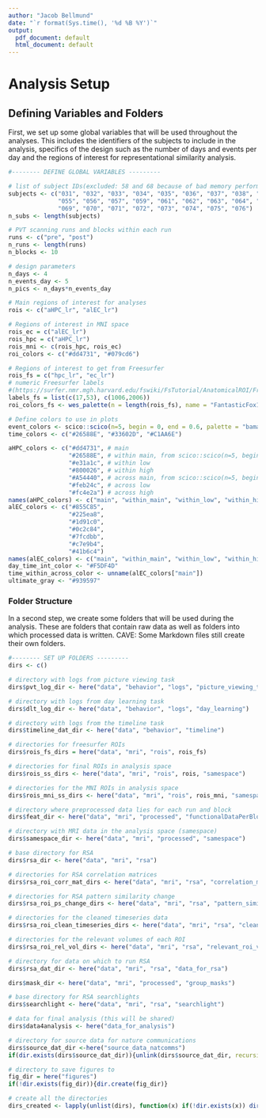 ```yaml
---
author: "Jacob Bellmund"
date: "`r format(Sys.time(), '%d %B %Y')`"
output:
  pdf_document: default
  html_document: default
---
```


# Analysis Setup

## Defining Variables and Folders

First, we set up some global variables that will be used throughout the analyses. This includes the identifiers of the subjects to include in the analysis, specifics of the design such as the number of days and events per day and the regions of interest for representational similarity analysis.

```r

#-------- DEFINE GLOBAL VARIABLES ---------

# list of subject IDs(excluded: 58 and 68 because of bad memory performance and MRI acquisition problems)
subjects <- c("031", "032", "033", "034", "035", "036", "037", "038", "039", "054", 
              "055", "056", "057", "059", "061", "062", "063", "064", "065", "066", 
              "069", "070", "071", "072", "073", "074", "075", "076")
n_subs <- length(subjects)

# PVT scanning runs and blocks within each run
runs <- c("pre", "post")
n_runs <- length(runs)
n_blocks <- 10

# design parameters
n_days <- 4
n_events_day <- 5
n_pics <- n_days*n_events_day

# Main regions of interest for analyses
rois <- c("aHPC_lr", "alEC_lr")

# Regions of interest in MNI space
rois_ec = c("alEC_lr")
rois_hpc = c("aHPC_lr")
rois_mni <- c(rois_hpc, rois_ec)
roi_colors <- c("#dd4731", "#079cd6")

# Regions of interest to get from Freesurfer
rois_fs = c("hpc_lr", "ec_lr")
# numeric Freesurfer labels
#(https://surfer.nmr.mgh.harvard.edu/fswiki/FsTutorial/AnatomicalROI/FreeSurferColorLUT)
labels_fs = list(c(17,53), c(1006,2006)) 
roi_colors_fs <- wes_palette(n = length(rois_fs), name = "FantasticFox1")

# Define colors to use in plots
event_colors <- scico::scico(n=5, begin = 0, end = 0.6, palette = "bamako")
time_colors <- c("#26588E", "#33602D", "#C1AA6E") 

aHPC_colors <- c("#dd4731", # main
                 "#26588E", # within main, from scico::scico(n=5, begin = 0.1, end = 0.7, palette = "devon")[3], 
                 "#e31a1c", # within low
                 "#800026", # within high
                 "#A54440", # across main, from scico::scico(n=5, begin = 0.3, end = 0.9, palette = "lajolla")[3]
                 "#feb24c", # across low
                 "#fc4e2a") # across high
names(aHPC_colors) <- c("main", "within_main", "within_low", "within_high", "across_main", "across_low", "across_high")
alEC_colors <- c("#855C85", 
                 "#225ea8", 
                 "#1d91c0", 
                 "#0c2c84", 
                 "#7fcdbb", 
                 "#c7e9b4", 
                 "#41b6c4")
names(alEC_colors) <- c("main", "within_main", "within_low", "within_high", "across_main", "across_low", "across_high")
day_time_int_color <- "#F5DF4D"
time_within_across_color <- unname(alEC_colors["main"])
ultimate_gray <- "#939597"
```

### Folder Structure {-}

In a second step, we create some folders that will be used during the analysis. These are folders that contain raw data as well as folders into which processed data is written. CAVE: Some Markdown files still create their own folders.

```r
#-------- SET UP FOLDERS ---------
dirs <- c()

# directory with logs from picture viewing task
dirs$pvt_log_dir <- here("data", "behavior", "logs", "picture_viewing_task")

# directory with logs from day learning task
dirs$dlt_log_dir <- here("data", "behavior", "logs", "day_learning")

# directory with logs from the timeline task
dirs$timeline_dat_dir <- here("data", "behavior", "timeline")

# directories for freesurfer ROIs
dirs$rois_fs_dirs = here("data", "mri", "rois", rois_fs) 

# directories for final ROIs in analysis space
dirs$rois_ss_dirs <- here("data", "mri", "rois", rois, "samespace")

# directories for the MNI ROIs in analysis space
dirs$rois_mni_ss_dirs <- here("data", "mri", "rois", rois_mni, "samespace")

# directory where preprocessed data lies for each run and block
dirs$feat_dir <- here("data", "mri", "processed", "functionalDataPerBlock")

# directory with MRI data in the analysis space (samespace)
dirs$samespace_dir <- here("data", "mri", "processed", "samespace")

# base directory for RSA
dirs$rsa_dir <- here("data", "mri", "rsa")

# directories for RSA correlation matrices
dirs$rsa_roi_corr_mat_dirs <- here("data", "mri", "rsa", "correlation_matrices", rois)

# directories for RSA pattern similarity change
dirs$rsa_roi_ps_change_dirs <- here("data", "mri", "rsa", "pattern_similarity_change", rois)

# directories for the cleaned timeseries data
dirs$rsa_roi_clean_timeseries_dirs <- here("data", "mri", "rsa", "clean_roi_timeseries", rois)

# directories for the relevant volumes of each ROI
dirs$rsa_roi_rel_vol_dirs <- here("data", "mri", "rsa", "relevant_roi_volumes", rois)

# directory for data on which to run RSA
dirs$rsa_dat_dir <- here("data", "mri", "rsa", "data_for_rsa")

dirs$mask_dir <- here("data", "mri", "processed", "group_masks")

# base directory for RSA searchlights
dirs$searchlight <- here("data", "mri", "rsa", "searchlight")

# data for final analysis (this will be shared)
dirs$data4analysis <- here("data_for_analysis")

# directory for source data for nature communications
dirs$source_dat_dir <-here("source_data_natcomms")
if(dir.exists(dirs$source_dat_dir)){unlink(dirs$source_dat_dir, recursive = TRUE)} # delete if already existing to make sure to start with empty directory

# directory to save figures to
fig_dir = here("figures")
if(!dir.exists(fig_dir)){dir.create(fig_dir)}

# create all the directories
dirs_created <- lapply(unlist(dirs), function(x) if(!dir.exists(x)) dir.create(x, recursive=TRUE))
```